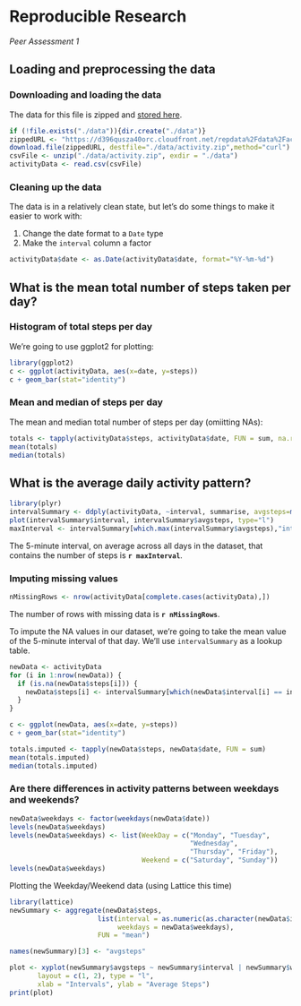 # Reproducible Research
*Peer Assessment 1*

## Loading and preprocessing the data

### Downloading and loading the data
The data for this file is zipped and [stored here](https://d396qusza40orc.cloudfront.net/repdata%2Fdata%2Factivity.zip).

```r
if (!file.exists("./data")){dir.create("./data")}
zippedURL <- "https://d396qusza40orc.cloudfront.net/repdata%2Fdata%2Factivity.zip"
download.file(zippedURL, destfile="./data/activity.zip",method="curl")
csvFile <- unzip("./data/activity.zip", exdir = "./data")
activityData <- read.csv(csvFile)
```

### Cleaning up the data
The data is in a relatively clean state, but let's do some things to make it easier to work with:

1. Change the date format to a `Date` type
2. Make the `interval` column a factor

```r
activityData$date <- as.Date(activityData$date, format="%Y-%m-%d")
```

## What is the mean total number of steps taken per day?

### Histogram of total steps per day
We're going to use ggplot2 for plotting:
```r
library(ggplot2)
c <- ggplot(activityData, aes(x=date, y=steps))
c + geom_bar(stat="identity")
```

### Mean and median of steps per day

The mean and median total number of steps per day (omiitting NAs):

```r
totals <- tapply(activityData$steps, activityData$date, FUN = sum, na.rm = TRUE)
mean(totals)
median(totals)
```

## What is the average daily activity pattern?

```r
library(plyr)
intervalSummary <- ddply(activityData, ~interval, summarise, avgsteps=mean(steps, na.rm=TRUE))
plot(intervalSummary$interval, intervalSummary$avgsteps, type="l")
maxInterval <- intervalSummary[which.max(intervalSummary$avgsteps),"interval"]
```

The 5-minute interval, on average across all days in the dataset, that contains the number of steps is **`r maxInterval`**.

### Imputing missing values

```r
nMissingRows <- nrow(activityData[complete.cases(activityData),])
```
The number of rows with missing data is **`r nMissingRows`**.

To impute the NA values in our dataset, we're going to take the mean value of the 5-minute interval of that day. We'll use `intervalSummary` as a lookup table.
```r
newData <- activityData
for (i in 1:nrow(newData)) {
  if (is.na(newData$steps[i])) {
    newData$steps[i] <- intervalSummary[which(newData$interval[i] == intervalSummary$interval), ]$avgsteps
  }
}

c <- ggplot(newData, aes(x=date, y=steps))
c + geom_bar(stat="identity")

```

```r
totals.imputed <- tapply(newData$steps, newData$date, FUN = sum)
mean(totals.imputed)
median(totals.imputed)
```

### Are there differences in activity patterns between weekdays and weekends?
```r
newData$weekdays <- factor(weekdays(newData$date))
levels(newData$weekdays)
levels(newData$weekdays) <- list(WeekDay = c("Monday", "Tuesday",
                                             "Wednesday", 
                                             "Thursday", "Friday"),
                                 Weekend = c("Saturday", "Sunday"))
levels(newData$weekdays)
```

Plotting the Weekday/Weekend data (using Lattice this time)

```r
library(lattice)
newSummary <- aggregate(newData$steps, 
                      list(interval = as.numeric(as.character(newData$interval)), 
                           weekdays = newData$weekdays),
                      FUN = "mean")

names(newSummary)[3] <- "avgsteps"

plot <- xyplot(newSummary$avgsteps ~ newSummary$interval | newSummary$weekdays, 
       layout = c(1, 2), type = "l", 
       xlab = "Intervals", ylab = "Average Steps")
print(plot)
```